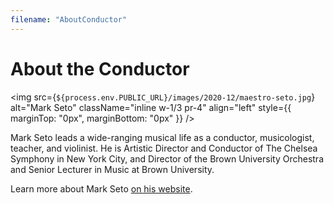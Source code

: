 ```yaml
---
filename: "AboutConductor"
---
```


# About the Conductor

<img
  src={`${process.env.PUBLIC_URL}/images/2020-12/maestro-seto.jpg`}
  alt="Mark Seto"
  className="inline w-1/3 pr-4"
  align="left"
  style={{ marginTop: "0px", marginBottom: "0px" }}
/>

Mark Seto leads a wide-ranging musical life as a conductor, musicologist, teacher, and violinist. He is Artistic Director and Conductor of The Chelsea Symphony in New York City, and Director of the Brown University Orchestra and Senior Lecturer in Music at Brown University.

Learn more about Mark Seto [on his website](https://www.markseto.com/about).
